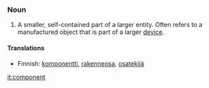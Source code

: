===Noun===

# A smaller, self-contained part of a larger entity.  Often refers to a manufactured object that is part of a larger [[device]].

====Translations====

*Finnish: [[komponentti]], [[rakenneosa]], [[osatekijä]]

[[it:component]]